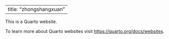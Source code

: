 
---
title: "zhongshangxuan"
---

This is a Quarto website.

To learn more about Quarto websites visit <https://quarto.org/docs/websites>.
